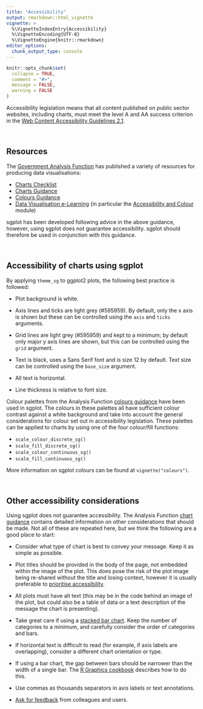 ```yaml
---
title: "Accessibility"
output: rmarkdown::html_vignette
vignette: >
  %\VignetteIndexEntry{Accessibility}
  %\VignetteEncoding{UTF-8}
  %\VignetteEngine{knitr::rmarkdown}
editor_options: 
  chunk_output_type: console
---
```


```r
knitr::opts_chunk$set(
  collapse = TRUE,
  comment = "#>",
  message = FALSE,
  warning = FALSE
)
```

Accessibility legislation means that all content published on public sector websites, including charts, must meet the level A and AA success criterion in the [Web Content Accessibility Guidelines 2.1](https://www.w3.org/TR/WCAG21/). 

<br>

## Resources

The [Government Analysis Function](https://analysisfunction.civilservice.gov.uk/) has published a variety of resources for producing data visualisations:

* [Charts Checklist](https://analysisfunction.civilservice.gov.uk/policy-store/charts-a-checklist/)
* [Charts Guidance](https://analysisfunction.civilservice.gov.uk/policy-store/data-visualisation-charts/)
* [Colours Guidance](https://analysisfunction.civilservice.gov.uk/policy-store/data-visualisation-colours-in-charts/)
* [Data Visualisation e-Learning](https://analysisfunction.civilservice.gov.uk/support/communicating-analysis/introduction-to-data-visualisation-e-learning/) (in particular the [Accessibility and Colour](https://analysisfunction.civilservice.gov.uk/support/communicating-analysis/introduction-to-data-visualisation-e-learning/data-visualisation-e-learning-module-3-accessibility-and-colour-palettes/) module)

sgplot has been developed following advice in the above guidance, however, using sgplot does not guarantee accessibility. sgplot should therefore be used in conjunction with this guidance.

<br>

## Accessibility of charts using sgplot

By applying `theme_sg` to ggplot2 plots, the following best practice is followed:

* Plot background is white.

* Axis lines and ticks are light grey (#595959). By default, only the x axis is shown but these can be controlled using the `axis` and `ticks` arguments.

* Grid lines are light grey (#595959) and kept to a minimum; by default only major y axis lines are shown, but this can be controlled using the `grid` argument.

* Text is black, uses a Sans Serif font and is size 12 by default. Text size can be controlled using the `base_size` argument.

* All text is horizontal.

* Line thickness is relative to font size.

Colour palettes from the Analysis Function [colours guidance](https://analysisfunction.civilservice.gov.uk/policy-store/data-visualisation-colours-in-charts/) have been used in sgplot. The colours in these palettes all have sufficient colour contrast against a white background and take into account the general considerations for colour set out in accessibility legislation. These palettes can be applied to charts by using one of the four colour/fill functions:

* `scale_colour_discrete_sg()`
* `scale_fill_discrete_sg()`
* `scale_colour_continuous_sg()`
* `scale_fill_continuous_sg()`

More information on sgplot colours can be found at `vignette("colours")`.

<br>

## Other accessibility considerations

Using sgplot does not guarantee accessibility. The Analysis Function [chart guidance](https://analysisfunction.civilservice.gov.uk/policy-store/data-visualisation-charts) contains detailed information on other considerations that should be made. Not all of these are repeated here, but we think the following are a good place to start:

* Consider what type of chart is best to convey your message. Keep it as simple as possible.

* Plot titles should be provided in the body of the page, not embedded within the image of the plot. This does pose the risk of the plot image being re-shared without the title and losing context, however it is usually preferable to [prioritise accessibility](https://analysisfunction.civilservice.gov.uk/policy-store/data-visualisation-charts/#section-6).

* All plots must have alt text (this may be in the code behind an image of the plot, but could also be a table of data or a text description of the message the chart is presenting).

* Take great care if using a [stacked bar chart](https://analysisfunction.civilservice.gov.uk/policy-store/data-visualisation-charts/#section-10). Keep the number of categories to a minimum, and carefully consider the order of categories and bars.

* If horizontal text is difficult to read (for example, if axis labels are overlapping), consider a different chart orientation or type.

* If using a bar chart, the gap between bars should be narrower than the width of a single bar. The [R Graphics cookbook](https://r-graphics.org/recipe-bar-graph-adjust-width) describes how to do this.

* Use commas as thousands separators in axis labels or text annotations.

* [Ask for feedback](https://analysisfunction.civilservice.gov.uk/policy-store/data-visualisation-charts/#section-15) from colleagues and users.

